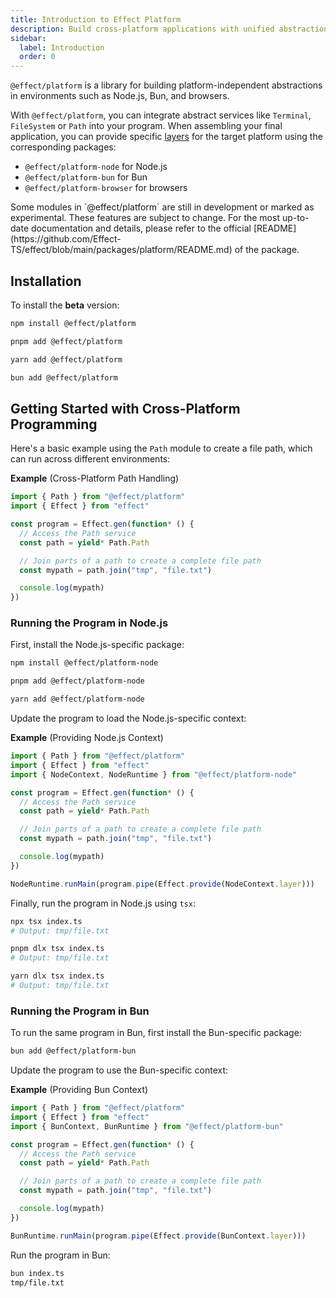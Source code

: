 ```yaml
---
title: Introduction to Effect Platform
description: Build cross-platform applications with unified abstractions for Node.js, Bun, and browsers using @effect/platform.
sidebar:
  label: Introduction
  order: 0
---
```



`@effect/platform` is a library for building platform-independent abstractions in environments such as Node.js, Bun, and browsers.

With `@effect/platform`, you can integrate abstract services like `Terminal`, `FileSystem` or `Path` into your program.
When assembling your final application, you can provide specific [layers](/docs/requirements-management/layers/) for the target platform using the corresponding packages:

- `@effect/platform-node` for Node.js
- `@effect/platform-bun` for Bun
- `@effect/platform-browser` for browsers

<Aside type="caution" title="Experimental Features Notice">
  Some modules in `@effect/platform` are still in development or marked as
  experimental. These features are subject to change. For the most
  up-to-date documentation and details, please refer to the official
  [README](https://github.com/Effect-TS/effect/blob/main/packages/platform/README.md)
  of the package.
</Aside>

## Installation

To install the **beta** version:

<Tabs syncKey="package-manager">

<TabItem label="npm" icon="seti:npm">

```sh showLineNumbers=false
npm install @effect/platform
```

</TabItem>

<TabItem label="pnpm" icon="pnpm">

```sh showLineNumbers=false
pnpm add @effect/platform
```

</TabItem>

<TabItem label="Yarn" icon="yarn">

```sh showLineNumbers=false
yarn add @effect/platform
```

</TabItem>

<TabItem label="Bun" icon="bun">

```sh showLineNumbers=false
bun add @effect/platform
```

</TabItem>

</Tabs>

## Getting Started with Cross-Platform Programming

Here's a basic example using the `Path` module to create a file path, which can run across different environments:

**Example** (Cross-Platform Path Handling)

```ts twoslash title="index.ts"
import { Path } from "@effect/platform"
import { Effect } from "effect"

const program = Effect.gen(function* () {
  // Access the Path service
  const path = yield* Path.Path

  // Join parts of a path to create a complete file path
  const mypath = path.join("tmp", "file.txt")

  console.log(mypath)
})
```

### Running the Program in Node.js

First, install the Node.js-specific package:

<Tabs syncKey="package-manager">

<TabItem label="npm" icon="seti:npm">

```sh showLineNumbers=false
npm install @effect/platform-node
```

</TabItem>

<TabItem label="pnpm" icon="pnpm">

```sh showLineNumbers=false
pnpm add @effect/platform-node
```

</TabItem>

<TabItem label="Yarn" icon="yarn">

```sh showLineNumbers=false
yarn add @effect/platform-node
```

</TabItem>

</Tabs>

Update the program to load the Node.js-specific context:

**Example** (Providing Node.js Context)

```ts twoslash title="index.ts" ins={3,15}
import { Path } from "@effect/platform"
import { Effect } from "effect"
import { NodeContext, NodeRuntime } from "@effect/platform-node"

const program = Effect.gen(function* () {
  // Access the Path service
  const path = yield* Path.Path

  // Join parts of a path to create a complete file path
  const mypath = path.join("tmp", "file.txt")

  console.log(mypath)
})

NodeRuntime.runMain(program.pipe(Effect.provide(NodeContext.layer)))
```

Finally, run the program in Node.js using `tsx`:

<Tabs syncKey="package-manager">

<TabItem label="npm" icon="seti:npm">

```sh showLineNumbers=false
npx tsx index.ts
# Output: tmp/file.txt
```

</TabItem>

<TabItem label="pnpm" icon="pnpm">

```sh showLineNumbers=false
pnpm dlx tsx index.ts
# Output: tmp/file.txt
```

</TabItem>

<TabItem label="Yarn" icon="seti:yarn">

```sh showLineNumbers=false
yarn dlx tsx index.ts
# Output: tmp/file.txt
```

</TabItem>

</Tabs>

### Running the Program in Bun

To run the same program in Bun, first install the Bun-specific package:

```sh showLineNumbers=false
bun add @effect/platform-bun
```

Update the program to use the Bun-specific context:

**Example** (Providing Bun Context)

```ts twoslash title="index.ts" ins={3,15}
import { Path } from "@effect/platform"
import { Effect } from "effect"
import { BunContext, BunRuntime } from "@effect/platform-bun"

const program = Effect.gen(function* () {
  // Access the Path service
  const path = yield* Path.Path

  // Join parts of a path to create a complete file path
  const mypath = path.join("tmp", "file.txt")

  console.log(mypath)
})

BunRuntime.runMain(program.pipe(Effect.provide(BunContext.layer)))
```

Run the program in Bun:

```sh showLineNumbers=false
bun index.ts
tmp/file.txt
```
